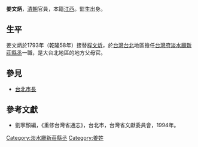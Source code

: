 '''姜文炳'''，[[清朝|清朝]]官員，本籍[[江西|江西]]。監生出身。

== 生平 ==
姜文炳於1793年（乾隆58年）接替[[程文炘|程文炘]]，於[[台灣|台灣]][[台北|台北]]地區擔任[[台灣府|台灣府]][[淡水廳|淡水廳]][[新莊縣丞|新莊縣丞]]一職，是大台北地區的地方父母官。

==參見==
*[[台北市長|台北市長]]

==參考文獻==
*劉寧顏編，《重修台灣省通志》，台北市，台灣省文獻委員會，1994年。

{{start box}}
{{s-off}}
{{s-before|[[程文炘|程文炘]]}}
{{s-title|[[新莊縣丞|新莊縣丞]]|1793年上任}}
{{s-after|[[程文炘|程文炘]]}}
{{end box}}

{{清朝人物小作品}}
[[Category:淡水廳新莊縣丞|Category:淡水廳新莊縣丞]]
[[Category:姜姓|Category:姜姓]]